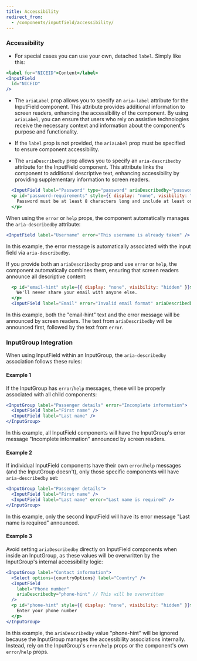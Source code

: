 ```yaml
---
title: Accessibility
redirect_from:
  - /components/inputfield/accessibility/
---
```


### Accessibility

- For special cases you can use your own, detached `label`. Simply like this:

```jsx
<label for="NICEID">Content</label>
<InputField
  id="NICEID"
/>
```

- The `ariaLabel` prop allows you to specify an `aria-label` attribute for the InputField component. This attribute provides additional information to screen readers, enhancing the accessibility of the component. By using `ariaLabel`, you can ensure that users who rely on assistive technologies receive the necessary context and information about the component's purpose and functionality.

- If the `label` prop is not provided, the `ariaLabel` prop must be specified to ensure component accessibility.

- The `ariaDescribedby` prop allows you to specify an `aria-describedby` attribute for the InputField component. This attribute links the component to additional descriptive text, enhancing accessibility by providing supplementary information to screen readers.

```jsx
  <InputField label="Password" type="password" ariaDescribedby="password-requirements" />
  <p id="password-requirements" style={{ display: "none", visibility: "hidden" }}>
    Password must be at least 8 characters long and include at least one uppercase letter and one number.
  </p>
```

When using the `error` or `help` props, the component automatically manages the `aria-describedby` attribute:

```jsx
<InputField label="Username" error="This username is already taken" />
```

In this example, the error message is automatically associated with the input field via `aria-describedby`.

If you provide both an `ariaDescribedby` prop and use `error` or `help`, the component automatically combines them, ensuring that screen readers announce all descriptive content:

```jsx
  <p id="email-hint" style={{ display: "none", visibility: "hidden" }}>
    We'll never share your email with anyone else.
  </p>
  <InputField label="Email" error="Invalid email format" ariaDescribedby="email-hint" />
```

In this example, both the "email-hint" text and the error message will be announced by screen readers. The text from `ariaDescribedby` will be announced first, followed by the text from `error`.

### InputGroup Integration

When using InputField within an InputGroup, the `aria-describedby` association follows these rules:

#### Example 1

If the InputGroup has `error`/`help` messages, these will be properly associated with all child components:

```jsx
<InputGroup label="Passenger details" error="Incomplete information">
  <InputField label="First name" />
  <InputField label="Last name" />
</InputGroup>
```

In this example, all InputField components will have the InputGroup's error message "Incomplete information" announced by screen readers.

#### Example 2

If individual InputField components have their own `error`/`help` messages (and the InputGroup doesn't), only those specific components will have `aria-describedby` set:

```jsx
<InputGroup label="Passenger details">
  <InputField label="First name" />
  <InputField label="Last name" error="Last name is required" />
</InputGroup>
```

In this example, only the second InputField will have its error message "Last name is required" announced.

#### Example 3

Avoid setting `ariaDescribedby` directly on InputField components when inside an InputGroup, as these values will be overwritten by the InputGroup's internal accessibility logic:

```jsx
<InputGroup label="Contact information">
  <Select options={countryOptions} label="Country" />
  <InputField
    label="Phone number"
    ariaDescribedby="phone-hint" // This will be overwritten
  />
  <p id="phone-hint" style={{ display: "none", visibility: "hidden" }}>
    Enter your phone number
  </p>
</InputGroup>
```

In this example, the `ariaDescribedby` value "phone-hint" will be ignored because the InputGroup manages the accessibility associations internally. Instead, rely on the InputGroup's `error`/`help` props or the component's own `error`/`help` props.
